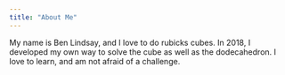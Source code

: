 ```yaml
---
title: "About Me"
---
```


My name is Ben Lindsay, and I love to do rubicks cubes. In 2018, I developed my own way to solve the cube as well as the dodecahedron. I love to learn, and am not afraid of a challenge.